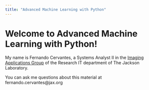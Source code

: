 ```yaml
---
title: "Advanced Machine Learning with Python"
---
```


# Welcome to Advanced Machine Learning with Python!

My name is Fernando Cervantes, a Systems Analyst II in the [Imaging Applications Group](https://thejacksonlaboratory.github.io/imaging_applications) of the Research IT department of The Jackson Laboratory.

You can ask me questions about this material at fernando.cervantes@jax.org
